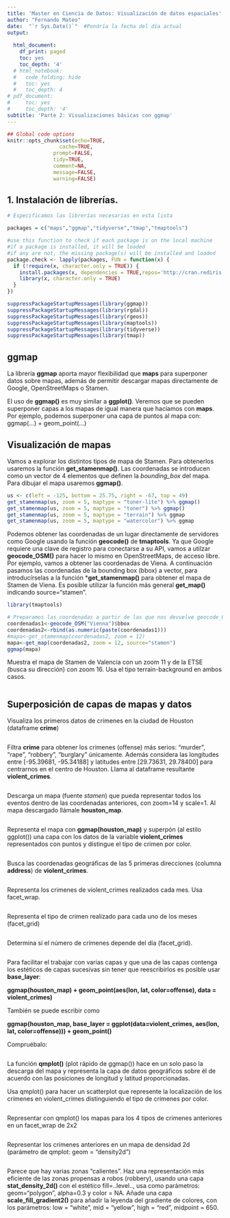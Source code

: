 ```yaml
---
title: 'Master en Ciencia de Datos: Visualización de datos espaciales'
author: "Fernando Mateo"
date:  "`r Sys.Date()`"  #Pondría la fecha del día actual
output:
 
  html_document:
    df_print: paged
    toc: yes
    toc_depth: '4'
  # html_notebook:
  #   code_folding: hide
  #   toc: yes
  #   toc_depth: 4
# pdf_document:
#     toc: yes
#     toc_depth: '4'
subtitle: 'Parte 2: Visualizaciones básicas con ggmap'
---
```


```r
## Global code options
knitr::opts_chunk$set(echo=TRUE,
	             cache=TRUE,
               prompt=FALSE,
               tidy=TRUE,
               comment=NA,
               message=FALSE,
               warning=FALSE)

```

## 1. Instalación de librerías.

```r
# Especificamos las librerías necesarias en esta lista

packages = c("maps","ggmap","tidyverse","tmap","tmaptools")

#use this function to check if each package is on the local machine
#if a package is installed, it will be loaded
#if any are not, the missing package(s) will be installed and loaded
package.check <- lapply(packages, FUN = function(x) {
  if (!require(x, character.only = TRUE)) {
    install.packages(x, dependencies = TRUE,repos='http://cran.rediris.es')
    library(x, character.only = TRUE)
  }
})

```


```r
suppressPackageStartupMessages(library(ggmap))
suppressPackageStartupMessages(library(rgdal))
suppressPackageStartupMessages(library(rgeos))
suppressPackageStartupMessages(library(maptools))
suppressPackageStartupMessages(library(tidyverse))
suppressPackageStartupMessages(library(tmap))
```


## ggmap

La librería **ggmap** aporta mayor flexibilidad que **maps** para superponer datos sobre mapas, además de permitir descargar mapas directamente de Google, OpenStreetMaps o Stamen.

El uso de **ggmap()** es muy similar a **ggplot()**. Veremos que se pueden superponer capas a los mapas de igual manera que hacíamos con **maps**.
Por ejemplo, podemos superponer una capa de puntos al mapa con: ggmap(...) + geom_point(...)

## Visualización de mapas

Vamos a explorar los distintos tipos de mapa de Stamen. Para obtenerlos usaremos la función **get_stamenmap()**.
Las coordenadas se introducen como un vector de 4 elementos que definen la *bounding_box* del mapa.
Para dibujar el mapa usaremos **ggmap()**.

```r

us <- c(left = -125, bottom = 25.75, right = -67, top = 49)
get_stamenmap(us, zoom = 5, maptype = "toner-lite") %>% ggmap()
get_stamenmap(us, zoom = 5, maptype = "toner") %>% ggmap()
get_stamenmap(us, zoom = 5, maptype = "terrain") %>% ggmap
get_stamenmap(us, zoom = 5, maptype = "watercolor") %>% ggmap
```

Podemos obtener las coordenadas de un lugar directamente de servidores como Google usando la función **geocode()** de **tmaptools**. Ya que Google requiere una clave de registro para conectarse a su API, vamos a utilzar **geocode_OSM()** para hacer lo mismo en OpenStreetMaps, de acceso libre. Por ejemplo, vamos a obtener las coordenadas de Viena. A continuación pasamos las coordenadas de la bounding box (bbox) a vector, para introducírselas a la función ***get_stamenmap()** para obtener el mapa de Stamen de Viena. Es posible utilizar la función más general **get_map()** indicando source="stamen".

```r
library(tmaptools)

# Preparamos las coordenadas a partir de las que nos devuelve geocode_OSM
coordenadas1<-geocode_OSM("Vienna")$bbox
coordenadas2<-rbind(as.numeric(paste(coordenadas1)))
#mapa<-get_stamenmap(coordenadas2, zoom = 12)
mapa<-get_map(coordenadas2, zoom = 12, source="stamen")
ggmap(mapa)
```

Muestra el mapa de Stamen de Valencia con un zoom 11 y de la ETSE (busca su dirección) con zoom 16. Usa el tipo terrain-background en ambos casos.

```r

```

## Superposición de capas de mapas y datos

Visualiza los primeros datos de crímenes en la ciudad de Houston (dataframe **crime**) 

```r

```

Filtra **crime** para obtener los crimenes (offense) más serios: "murder", "rape", "robbery", "burglary" únicamente. Además considera las longitudes entre [-95.39681, -95.34188] y latitudes entre [29.73631, 29.78400] para centrarnos en el centro de Houston. Llama al dataframe resultante **violent_crimes**.

```r

```

Descarga un mapa (fuente *stamen*) que pueda representar todos los eventos dentro de las coordenadas anteriores, con zoom=14 y scale=1. Al mapa descargado llámale **houston_map**.

```r

```

Representa el mapa con **ggmap(houston_map)** y superpón (al estilo ggplot()) una capa con los datos de la variable **violent_crimes** representados con puntos y distingue el tipo de crimen por color.

```r

```

Busca las coordenadas geográficas de las 5 primeras direcciones (columna __address__) de **violent_crimes**.

```r

```
Representa los crimenes de violent_crimes realizados cada mes. Usa facet_wrap.

```r

```

Representa el tipo de crimen realizado para cada uno de los meses (facet_grid)

```r

```

Determina si el número de crímenes depende del día (facet_grid).

```r

```

Para facilitar el trabajar con varias capas y que una de las capas contenga los estéticos de capas sucesivas sin tener que reescribirlos es posible usar **base_layer**:

**ggmap(houston_map) + geom_point(aes(lon, lat, color=offense), data = violent_crimes)**

También se puede escribir como

**ggmap(houston_map, base_layer = ggplot(data=violent_crimes, aes(lon, lat, color=offense))) + geom_point()**
  
Compruébalo:

```r


```

La función **qmplot()** (plot rápido de ggmap()) hace en un solo paso la descarga del mapa y representa la capa de datos geográficos sobre él de acuerdo con las posiciones de longitud y latitud proporcionadas. 

Usa qmplot() para hacer un scatterplot que represente la localización de los crímenes en violent_crimes distinguiendo el tipo de crímenes por color.

```r

```
Representar con qmplot() los mapas para los 4 tipos de crimenes anteriores en un facet_wrap de 2x2

```r

```
Representar los crimenes anteriores en un mapa de densidad 2d (parámetro de qmplot: geom = "density2d")

```r

```

Parece que hay varias zonas "calientes". Haz una representación más eficiente de las zonas propensas a robos (robbery), usando una capa **stat_density_2d()** con el estético fill=..level.., usa como parámetros: geom="polygon", alpha=0.3 y color = NA. Añade una capa **scale_fill_gradient2()** para añadir la leyenda del gradiente de colores, con los parámetros: low = "white", mid = "yellow", high = "red", midpoint = 650.

```r

```


 